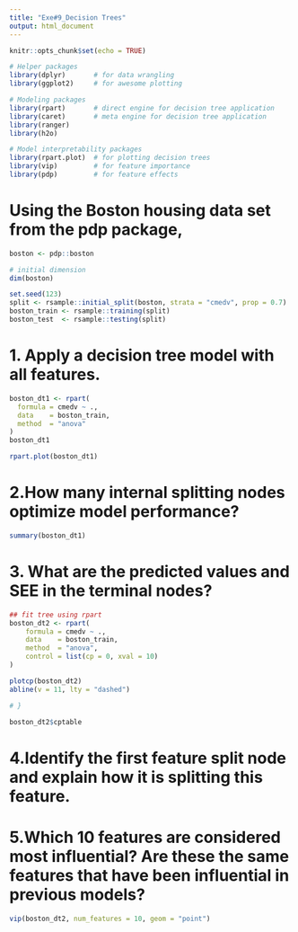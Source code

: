 ```yaml
---
title: "Exe#9_Decision Trees"
output: html_document
---
```


```r
knitr::opts_chunk$set(echo = TRUE)

# Helper packages
library(dplyr)       # for data wrangling
library(ggplot2)     # for awesome plotting

# Modeling packages
library(rpart)       # direct engine for decision tree application
library(caret)       # meta engine for decision tree application
library(ranger)
library(h2o)

# Model interpretability packages
library(rpart.plot)  # for plotting decision trees
library(vip)         # for feature importance
library(pdp)         # for feature effects
```

# Using the Boston housing data set from the pdp package,
```r
boston <- pdp::boston

# initial dimension
dim(boston)

set.seed(123)
split <- rsample::initial_split(boston, strata = "cmedv", prop = 0.7)
boston_train <- rsample::training(split)
boston_test  <- rsample::testing(split)
```

# 1. Apply a decision tree model with all features.

```r
boston_dt1 <- rpart(
  formula = cmedv ~ .,
  data    = boston_train,
  method  = "anova"
)
boston_dt1

```

```r
rpart.plot(boston_dt1)
```

# 2.How many internal splitting nodes optimize model performance?

```r

summary(boston_dt1)

```

# 3. What are the predicted values and SEE in the terminal nodes?

```r
## fit tree using rpart
boston_dt2 <- rpart(
    formula = cmedv ~ .,
    data    = boston_train,
    method  = "anova", 
    control = list(cp = 0, xval = 10)
)

plotcp(boston_dt2)
abline(v = 11, lty = "dashed")

# }
```

```r
boston_dt2$cptable
```


# 4.Identify the first feature split node and explain how it is splitting this feature.


# 5.Which 10 features are considered most influential? Are these the same features that have been influential in previous models?

```r
vip(boston_dt2, num_features = 10, geom = "point")
```

 
